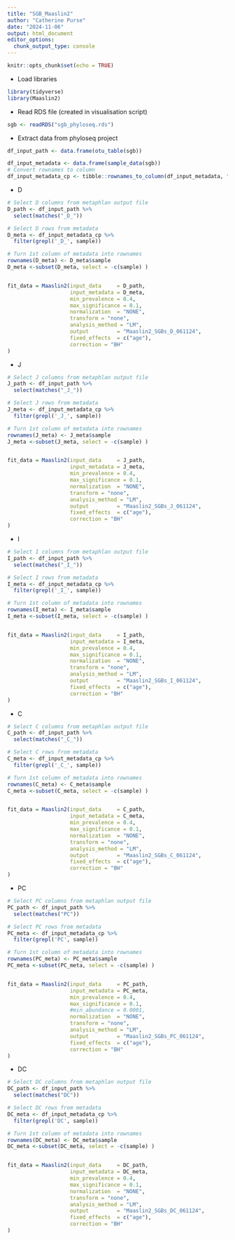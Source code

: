 ---
title: "SGB_Maaslin2"
author: "Catherine Purse"
date: "2024-11-06"
output: html_document
editor_options: 
  chunk_output_type: console
---

```{r setup, include=FALSE}
knitr::opts_chunk$set(echo = TRUE)
```

* Load libraries
```{r}
library(tidyverse)
library(Maaslin2)
```


* Read RDS file (created in visualisation script)
```{r}
sgb <- readRDS("sgb_phyloseq.rds")
```

* Extract data from phyloseq project
```{r}
df_input_path <- data.frame(otu_table(sgb))

df_input_metadata <- data.frame(sample_data(sgb))
# Convert rownames to column
df_input_metadata_cp <- tibble::rownames_to_column(df_input_metadata, "sample")
```


* D
```{r}
# Select D columns from metaphlan output file 
D_path <- df_input_path %>% 
  select(matches("_D_"))

# Select D rows from metadata
D_meta <- df_input_metadata_cp %>% 
  filter(grepl('_D_', sample))

# Turn 1st column of metadata into rownames
rownames(D_meta) <- D_meta$sample
D_meta <-subset(D_meta, select = -c(sample) )


fit_data = Maaslin2(input_data     = D_path, 
                    input_metadata = D_meta, 
                    min_prevalence = 0.4,
                    max_significance = 0.1,
                    normalization  = "NONE",
                    transform = "none",
                    analysis_method = "LM",
                    output         = "Maaslin2_SGBs_D_061124", 
                    fixed_effects  = c("age"),
                    correction = "BH"
)
```

* J
```{r}
# Select J columns from metaphlan output file 
J_path <- df_input_path %>% 
  select(matches("_J_"))

# Select J rows from metadata
J_meta <- df_input_metadata_cp %>% 
  filter(grepl('_J_', sample))

# Turn 1st column of metadata into rownames
rownames(J_meta) <- J_meta$sample
J_meta <-subset(J_meta, select = -c(sample) )


fit_data = Maaslin2(input_data     = J_path, 
                    input_metadata = J_meta, 
                    min_prevalence = 0.4,
                    max_significance = 0.1,
                    normalization  = "NONE",
                    transform = "none",
                    analysis_method = "LM",
                    output         = "Maaslin2_SGBs_J_061124", 
                    fixed_effects  = c("age"),
                    correction = "BH"
)
```

* I
```{r}
# Select I columns from metaphlan output file 
I_path <- df_input_path %>% 
  select(matches("_I_"))

# Select I rows from metadata
I_meta <- df_input_metadata_cp %>% 
  filter(grepl('_I_', sample))

# Turn 1st column of metadata into rownames
rownames(I_meta) <- I_meta$sample
I_meta <-subset(I_meta, select = -c(sample) )


fit_data = Maaslin2(input_data     = I_path, 
                    input_metadata = I_meta, 
                    min_prevalence = 0.4,
                    max_significance = 0.1,
                    normalization  = "NONE",
                    transform = "none",
                    analysis_method = "LM",
                    output         = "Maaslin2_SGBs_I_061124", 
                    fixed_effects  = c("age"),
                    correction = "BH"
)
```

* C
```{r}
# Select C columns from metaphlan output file 
C_path <- df_input_path %>% 
  select(matches("_C_"))

# Select C rows from metadata
C_meta <- df_input_metadata_cp %>% 
  filter(grepl('_C_', sample))

# Turn 1st column of metadata into rownames
rownames(C_meta) <- C_meta$sample
C_meta <-subset(C_meta, select = -c(sample) )


fit_data = Maaslin2(input_data     = C_path, 
                    input_metadata = C_meta, 
                    min_prevalence = 0.4,
                    max_significance = 0.1,
                    normalization  = "NONE",
                    transform = "none",
                    analysis_method = "LM",
                    output         = "Maaslin2_SGBs_C_061124", 
                    fixed_effects  = c("age"),
                    correction = "BH"
)
```

* PC
```{r}
# Select PC columns from metaphlan output file 
PC_path <- df_input_path %>% 
  select(matches("PC"))

# Select PC rows from metadata
PC_meta <- df_input_metadata_cp %>% 
  filter(grepl('PC', sample))

# Turn 1st column of metadata into rownames
rownames(PC_meta) <- PC_meta$sample
PC_meta <-subset(PC_meta, select = -c(sample) )


fit_data = Maaslin2(input_data     = PC_path, 
                    input_metadata = PC_meta, 
                    min_prevalence = 0.4,
                    max_significance = 0.1,
                    #min_abundance = 0.0001,
                    normalization  = "NONE",
                    transform = "none",
                    analysis_method = "LM",
                    output         = "Maaslin2_SGBs_PC_061124", 
                    fixed_effects  = c("age"),
                    correction = "BH"
)
```

* DC
```{r}
# Select DC columns from metaphlan output file 
DC_path <- df_input_path %>% 
  select(matches("DC"))

# Select DC rows from metadata
DC_meta <- df_input_metadata_cp %>% 
  filter(grepl('DC', sample))

# Turn 1st column of metadata into rownames
rownames(DC_meta) <- DC_meta$sample
DC_meta <-subset(DC_meta, select = -c(sample) )


fit_data = Maaslin2(input_data     = DC_path, 
                    input_metadata = DC_meta, 
                    min_prevalence = 0.4,
                    max_significance = 0.1,
                    normalization  = "NONE",
                    transform = "none",
                    analysis_method = "LM",
                    output         = "Maaslin2_SGBs_DC_061124", 
                    fixed_effects  = c("age"),
                    correction = "BH"
)
```